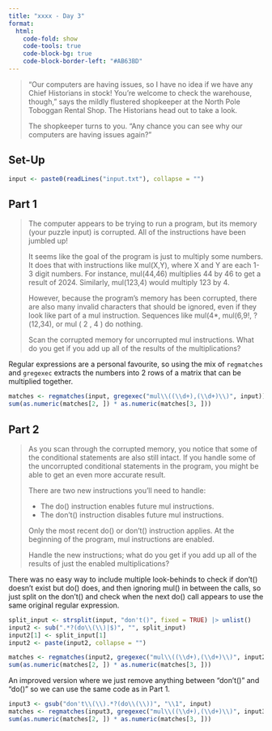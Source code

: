 ```yaml
---
title: "xxxx - Day 3"
format:
  html:
    code-fold: show
    code-tools: true
    code-block-bg: true
    code-block-border-left: "#AB63BD"
---
```


> "Our computers are having issues, so I have no idea if we have any Chief Historians in stock! You're welcome to check the warehouse, though," says the mildly flustered shopkeeper at the North Pole Toboggan Rental Shop. The Historians head out to take a look.
>
> The shopkeeper turns to you. "Any chance you can see why our computers are having issues again?"

## Set-Up

```r
input <- paste0(readLines("input.txt"), collapse = "")
```

## Part 1

> The computer appears to be trying to run a program, but its memory (your puzzle input) is corrupted. All of the instructions have been jumbled up!
>
> It seems like the goal of the program is just to multiply some numbers. It does that with instructions like mul(X,Y), where X and Y are each 1-3 digit numbers. For instance, mul(44,46) multiplies 44 by 46 to get a result of 2024. Similarly, mul(123,4) would multiply 123 by 4.
>
> However, because the program's memory has been corrupted, there are also many invalid characters that should be ignored, even if they look like part of a mul instruction. Sequences like mul(4*, mul(6,9!, ?(12,34), or mul ( 2 , 4 ) do nothing.
>
> Scan the corrupted memory for uncorrupted mul instructions. What do you get if you add up all of the results of the multiplications?

Regular expressions are a personal favourite, so using the mix of `regmatches` and `gregexec` extracts the numbers into 2 rows of a matrix that can be multiplied together.

```r
matches <- regmatches(input, gregexec("mul\\((\\d+),(\\d+)\\)", input))[[1L]]
sum(as.numeric(matches[2, ]) * as.numeric(matches[3, ]))
```

## Part 2

> As you scan through the corrupted memory, you notice that some of the conditional statements are also still intact. If you handle some of the uncorrupted conditional statements in the program, you might be able to get an even more accurate result.
> 
> There are two new instructions you'll need to handle:
> 
> - The do() instruction enables future mul instructions.
> - The don't() instruction disables future mul instructions.
>
> Only the most recent do() or don't() instruction applies. At the beginning of the program, mul instructions are enabled.
>
> Handle the new instructions; what do you get if you add up all of the results of just the enabled multiplications?

There was no easy way to include multiple look-behinds to check if don't() doesn't exist but do() does, and then ignoring mul() in between the calls, so just split on the don't() and check when the next do() call appears to use the same original regular expression.

```r
split_input <- strsplit(input, "don't()", fixed = TRUE) |> unlist()
input2 <- sub(".*?(do\\(\\)|$)", "", split_input)
input2[1] <- split_input[1]
input2 <- paste(input2, collapse = "")

matches <- regmatches(input2, gregexec("mul\\((\\d+),(\\d+)\\)", input2))[[1L]]
sum(as.numeric(matches[2, ]) * as.numeric(matches[3, ]))
```

An improved version where we just remove anything between "don't()" and "do()" so we can use the same code as in Part 1.

```r
input3 <- gsub("don't\\(\\).*?(do\\(\\))", "\\1", input)
matches <- regmatches(input3, gregexec("mul\\((\\d+),(\\d+)\\)", input3))[[1L]]
sum(as.numeric(matches[2, ]) * as.numeric(matches[3, ]))
```
